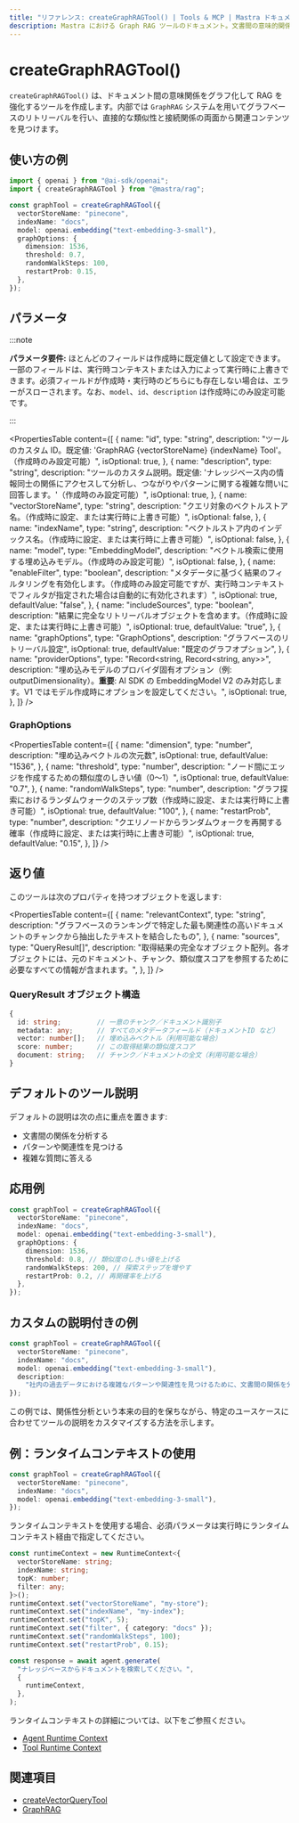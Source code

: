 ```yaml
---
title: "リファレンス: createGraphRAGTool() | Tools & MCP | Mastra ドキュメント"
description: Mastra における Graph RAG ツールのドキュメント。文書間の意味的関係をグラフ化して RAG を強化します。
---
```


# createGraphRAGTool()

`createGraphRAGTool()` は、ドキュメント間の意味関係をグラフ化して RAG を強化するツールを作成します。内部では `GraphRAG` システムを用いてグラフベースのリトリーバルを行い、直接的な類似性と接続関係の両面から関連コンテンツを見つけます。

## 使い方の例

```typescript
import { openai } from "@ai-sdk/openai";
import { createGraphRAGTool } from "@mastra/rag";

const graphTool = createGraphRAGTool({
  vectorStoreName: "pinecone",
  indexName: "docs",
  model: openai.embedding("text-embedding-3-small"),
  graphOptions: {
    dimension: 1536,
    threshold: 0.7,
    randomWalkSteps: 100,
    restartProb: 0.15,
  },
});
```


## パラメータ

:::note

**パラメータ要件:** ほとんどのフィールドは作成時に既定値として設定できます。
一部のフィールドは、実行時コンテキストまたは入力によって実行時に上書きできます。必須フィールドが作成時・実行時のどちらにも存在しない場合は、エラーがスローされます。なお、`model`、`id`、`description` は作成時にのみ設定可能です。

:::

<PropertiesTable
  content={[
    {
      name: "id",
      type: "string",
      description:
        "ツールのカスタム ID。既定値: 'GraphRAG {vectorStoreName} {indexName} Tool'。（作成時のみ設定可能）",
      isOptional: true,
    },
    {
      name: "description",
      type: "string",
      description:
        "ツールのカスタム説明。既定値: 'ナレッジベース内の情報同士の関係にアクセスして分析し、つながりやパターンに関する複雑な問いに回答します。'（作成時のみ設定可能）",
      isOptional: true,
    },
    {
      name: "vectorStoreName",
      type: "string",
      description:
        "クエリ対象のベクトルストア名。（作成時に設定、または実行時に上書き可能）",
      isOptional: false,
    },
    {
      name: "indexName",
      type: "string",
      description:
        "ベクトルストア内のインデックス名。（作成時に設定、または実行時に上書き可能）",
      isOptional: false,
    },
    {
      name: "model",
      type: "EmbeddingModel",
      description:
        "ベクトル検索に使用する埋め込みモデル。（作成時のみ設定可能）",
      isOptional: false,
    },
    {
      name: "enableFilter",
      type: "boolean",
      description:
        "メタデータに基づく結果のフィルタリングを有効化します。（作成時のみ設定可能ですが、実行時コンテキストでフィルタが指定された場合は自動的に有効化されます）",
      isOptional: true,
      defaultValue: "false",
    },
    {
      name: "includeSources",
      type: "boolean",
      description:
        "結果に完全なリトリーバルオブジェクトを含めます。（作成時に設定、または実行時に上書き可能）",
      isOptional: true,
      defaultValue: "true",
    },
    {
      name: "graphOptions",
      type: "GraphOptions",
      description: "グラフベースのリトリーバル設定",
      isOptional: true,
      defaultValue: "既定のグラフオプション",
    },
    {
      name: "providerOptions",
      type: "Record<string, Record<string, any>>",
      description:
        "埋め込みモデルのプロバイダ固有オプション（例: outputDimensionality）。**重要**: AI SDK の EmbeddingModel V2 のみ対応します。V1 ではモデル作成時にオプションを設定してください。",
      isOptional: true,
    },
  ]}
/>

### GraphOptions

<PropertiesTable
  content={[
    {
      name: "dimension",
      type: "number",
      description: "埋め込みベクトルの次元数",
      isOptional: true,
      defaultValue: "1536",
    },
    {
      name: "threshold",
      type: "number",
      description:
        "ノード間にエッジを作成するための類似度のしきい値（0〜1）",
      isOptional: true,
      defaultValue: "0.7",
    },
    {
      name: "randomWalkSteps",
      type: "number",
      description:
        "グラフ探索におけるランダムウォークのステップ数（作成時に設定、または実行時に上書き可能）",
      isOptional: true,
      defaultValue: "100",
    },
    {
      name: "restartProb",
      type: "number",
      description:
        "クエリノードからランダムウォークを再開する確率（作成時に設定、または実行時に上書き可能）",
      isOptional: true,
      defaultValue: "0.15",
    },
  ]}
/>

## 返り値

このツールは次のプロパティを持つオブジェクトを返します:

<PropertiesTable
  content={[
    {
      name: "relevantContext",
      type: "string",
      description:
        "グラフベースのランキングで特定した最も関連性の高いドキュメントのチャンクから抽出したテキストを結合したもの",
    },
    {
      name: "sources",
      type: "QueryResult[]",
      description:
        "取得結果の完全なオブジェクト配列。各オブジェクトには、元のドキュメント、チャンク、類似度スコアを参照するために必要なすべての情報が含まれます。",
    },
  ]}
/>

### QueryResult オブジェクト構造

```typescript
{
  id: string;         // 一意のチャンク／ドキュメント識別子
  metadata: any;      // すべてのメタデータフィールド（ドキュメントID など）
  vector: number[];   // 埋め込みベクトル（利用可能な場合）
  score: number;      // この取得結果の類似度スコア
  document: string;   // チャンク／ドキュメントの全文（利用可能な場合）
}
```


## デフォルトのツール説明

デフォルトの説明は次の点に重点を置きます:

- 文書間の関係を分析する
- パターンや関連性を見つける
- 複雑な質問に答える

## 応用例

```typescript
const graphTool = createGraphRAGTool({
  vectorStoreName: "pinecone",
  indexName: "docs",
  model: openai.embedding("text-embedding-3-small"),
  graphOptions: {
    dimension: 1536,
    threshold: 0.8, // 類似度のしきい値を上げる
    randomWalkSteps: 200, // 探索ステップを増やす
    restartProb: 0.2, // 再開確率を上げる
  },
});
```


## カスタムの説明付きの例

```typescript
const graphTool = createGraphRAGTool({
  vectorStoreName: "pinecone",
  indexName: "docs",
  model: openai.embedding("text-embedding-3-small"),
  description:
    "社内の過去データにおける複雑なパターンや関連性を見つけるために、文書間の関係を分析します",
});
```

この例では、関係性分析という本来の目的を保ちながら、特定のユースケースに合わせてツールの説明をカスタマイズする方法を示します。


## 例：ランタイムコンテキストの使用

```typescript
const graphTool = createGraphRAGTool({
  vectorStoreName: "pinecone",
  indexName: "docs",
  model: openai.embedding("text-embedding-3-small"),
});
```

ランタイムコンテキストを使用する場合、必須パラメータは実行時にランタイムコンテキスト経由で指定してください。

```typescript
const runtimeContext = new RuntimeContext<{
  vectorStoreName: string;
  indexName: string;
  topK: number;
  filter: any;
}>();
runtimeContext.set("vectorStoreName", "my-store");
runtimeContext.set("indexName", "my-index");
runtimeContext.set("topK", 5);
runtimeContext.set("filter", { category: "docs" });
runtimeContext.set("randomWalkSteps", 100);
runtimeContext.set("restartProb", 0.15);

const response = await agent.generate(
  "ナレッジベースからドキュメントを検索してください。",
  {
    runtimeContext,
  },
);
```

ランタイムコンテキストの詳細については、以下をご参照ください。

* [Agent Runtime Context](/docs/server-db/runtime-context)
* [Tool Runtime Context](/docs/tools-mcp/overview#using-runtimecontext)


## 関連項目

- [createVectorQueryTool](./vector-query-tool)
- [GraphRAG](../rag/graph-rag)